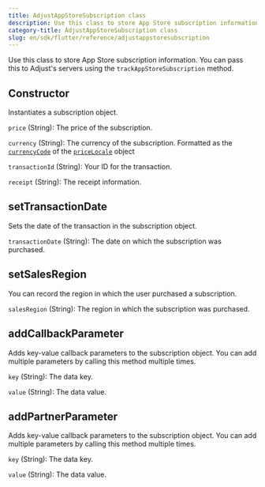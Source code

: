 ```yaml
---
title: AdjustAppStoreSubscription class
description: Use this class to store App Store subscription information.
category-title: AdjustAppStoreSubscription class
slug: en/sdk/flutter/reference/adjustappstoresubscription
---
```



Use this class to store App Store subscription information. You can pass this to Adjust's servers using the `trackAppStoreSubscription` method.

<Function>

## Constructor

Instantiates a subscription object.

<slot slot="signature">


<ConstructorSig />

</slot>

<slot slot="snippet">


<Constructor />

</slot>

<slot slot="parameters">

`price` (String): The price of the subscription.

`currency` (String): The currency of the subscription. Formatted as the [`currencyCode`](https://developer.apple.com/documentation/foundation/nslocale/1642836-currencycode?language=objc) of the [`priceLocale`](https://developer.apple.com/documentation/storekit/skproduct/1506145-pricelocale?language=objc) object

`transactionId` (String): Your ID for the transaction.

`receipt` (String): The receipt information.

</slot>

</Function>

<Function>

## setTransactionDate

Sets the date of the transaction in the subscription object.

<slot slot="signature">


<SetTransactionDateSig />

</slot>

<slot slot="snippet">


<SetTransactionDate />

</slot>

<slot slot="parameters">

`transactionDate` (String): The date on which the subscription was purchased.

</slot>

</Function>

<Function>

## setSalesRegion

You can record the region in which the user purchased a subscription.

<slot slot="signature">


<SetSalesRegionSig />

</slot>

<slot slot="snippet">


<SetSalesRegion />

</slot>

<slot slot="parameters">

`salesRegion` (String): The region in which the subscription was purchased.

</slot>

</Function>

<Function>

## addCallbackParameter

Adds key-value callback parameters to the subscription object. You can add multiple parameters by calling this method multiple times.

<slot slot="signature">


<AddCallbackParameterSig />

</slot>

<slot slot="snippet">


<AddCallbackParameter />

</slot>

<slot slot="parameters">

`key` (String): The data key.

`value` (String): The data value.

</slot>

</Function>

<Function>

## addPartnerParameter

Adds key-value callback parameters to the subscription object. You can add multiple parameters by calling this method multiple times.

<slot slot="signature">


<AddPartnerParameterSig />

</slot>

<slot slot="snippet">


<AddPartnerParameter />

</slot>

<slot slot="parameters">

`key` (String): The data key.

`value` (String): The data value.

</slot>

</Function>
